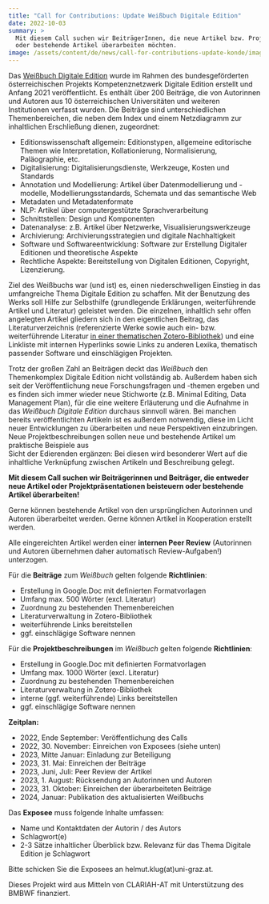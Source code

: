 ```yaml
---
title: "Call for Contributions: Update Weißbuch Digitale Edition"
date: 2022-10-03
summary: >
  Mit diesem Call suchen wir BeiträgerInnen, die neue Artikel bzw. Projektpräsentationen beisteuern
  oder bestehende Artikel überarbeiten möchten.
image: /assets/content/de/news/call-for-contributions-update-konde/image.png
---
```


Das [Weißbuch Digitale Edition](https://www.digitale-edition.at) wurde im Rahmen des
bundesgeförderten österreichischen Projekts Kompetenznetzwerk Digitale Edition erstellt und Anfang
2021 veröffentlicht. Es enthält über 200 Beiträge, die von Autorinnen und Autoren aus 10
österreichischen Universitäten und weiteren Institutionen verfasst wurden. Die Beiträge sind
unterschiedlichen Themenbereichen, die neben dem Index und einem Netzdiagramm zur inhaltlichen
Erschließung dienen, zugeordnet:

- Editionswissenschaft allgemein: Editionstypen, allgemeine editorische Themen wie Interpretation,
  Kollationierung, Normalisierung, Paläographie, etc.
- Digitalisierung: Digitalisierungsdienste, Werkzeuge, Kosten und Standards
- Annotation und Modellierung: Artikel über Datenmodellierung und -modelle, Modellierungsstandards,
  Schemata und das semantische Web
- Metadaten und Metadatenformate
- NLP: Artikel über computergestützte Sprachverarbeitung
- Schnittstellen: Design und Komponenten
- Datenanalyse: z.B. Artikel über Netzwerke, Visualisierungswerkzeuge
- Archivierung: Archivierungsstrategien und digitale Nachhaltigkeit
- Software und Softwareentwicklung: Software zur Erstellung Digitaler Editionen und theoretische
  Aspekte
- Rechtliche Aspekte: Bereitstellung von Digitalen Editionen, Copyright, Lizenzierung.

Ziel des Weißbuchs war (und ist) es, einen niederschwelligen Einstieg in das umfangreiche Thema
Digitale Edition zu schaffen. Mit der Benutzung des Werks soll Hilfe zur Selbsthilfe (grundlegende
Erklärungen, weiterführende Artikel und Literatur) geleistet werden. Die einzelnen, inhaltlich sehr
offen angelegten Artikel gliedern sich in den eigentlichen Beitrag, das Literaturverzeichnis
(referenzierte Werke sowie auch ein- bzw. weiterführende Literatur
[in einer thematischen Zotero-Bibliothek](https://www.zotero.org/groups/1332658/konde)) und eine
Linkliste mit internen Hyperlinks sowie Links zu anderen Lexika, thematisch passender Software und
einschlägigen Projekten.

Trotz der großen Zahl an Beiträgen deckt das _Weißbuch_ den Themenkomplex Digitale Edition nicht
vollständig ab. Außerdem haben sich seit der Veröffentlichung neue Forschungsfragen und -themen
ergeben und es finden sich immer wieder neue Stichworte (z.B. Minimal Editing, Data Management
Plan), für die eine weitere Erläuterung und die Aufnahme in das _Weißbuch Digitale Edition_ durchaus
sinnvoll wären. Bei manchen bereits veröffentlichten Artikeln ist es außerdem notwendig, diese im
Licht neuer Entwicklungen zu überarbeiten und neue Perspektiven einzubringen.\
Neue Projektbeschreibungen sollen neue und bestehende Artikel um praktische Beispiele aus\
Sicht der Edierenden ergänzen: Bei diesen wird besonderer Wert auf die inhaltliche Verknüpfung
zwischen Artikeln und Beschreibung gelegt.

**Mit diesem Call suchen wir Beiträgerinnen und Beiträger, die entweder neue Artikel oder
Projektpräsentationen beisteuern oder bestehende Artikel überarbeiten!**

Gerne können bestehende Artikel von den ursprünglichen Autorinnen und Autoren überarbeitet werden.
Gerne können Artikel in Kooperation erstellt werden.

Alle eingereichten Artikel werden einer **internen Peer Review** (Autorinnen und Autoren übernehmen
daher automatisch Review-Aufgaben!) unterzogen.

Für die **Beiträge** zum _Weißbuch_ gelten folgende **Richtlinien**:

- Erstellung in Google.Doc mit definierten Formatvorlagen
- Umfang max. 500 Wörter (excl. Literatur)
- Zuordnung zu bestehenden Themenbereichen
- Literaturverwaltung in Zotero-Bibliothek
- weiterführende Links bereitstellen
- ggf. einschlägige Software nennen

Für die **Projektbeschreibungen** im _Weißbuch_ gelten folgende **Richtlinien**:

- Erstellung in Google.Doc mit definierten Formatvorlagen
- Umfang max. 1000 Wörter (excl. Literatur)
- Zuordnung zu bestehenden Themenbereichen
- Literaturverwaltung in Zotero-Bibliothek
- interne (ggf. weiterführende) Links bereitstellen
- ggf. einschlägige Software nennen

**Zeitplan:**

- 2022, Ende September: Veröffentlichung des Calls
- 2022, 30. November: Einreichen von Exposees (siehe unten)
- 2023, Mitte Januar: Einladung zur Beteiligung
- 2023, 31. Mai: Einreichen der Beiträge
- 2023, Juni, Juli: Peer Review der Artikel
- 2023, 1. August: Rücksendung an Autorinnen und Autoren
- 2023, 31. Oktober: Einreichen der überarbeiteten Beiträge
- 2024, Januar: Publikation des aktualisierten Weißbuchs

Das **Exposee** muss folgende Inhalte umfassen:

- Name und Kontaktdaten der Autorin / des Autors
- Schlagwort(e)
- 2-3 Sätze inhaltlicher Überblick bzw. Relevanz für das Thema Digitale Edition je Schlagwort

Bitte schicken Sie die Exposees an helmut.klug(at)uni-graz.at.

Dieses Projekt wird aus Mitteln von CLARIAH-AT mit Unterstützung des BMBWF finanziert.
